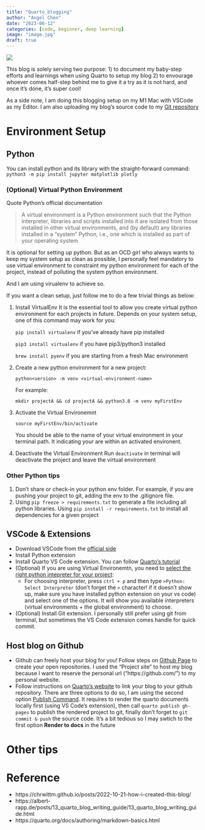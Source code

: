 ```yaml
---
title: "Quarto_blogging"
author: "Angel Chen"
date: "2023-06-12"
categories: [code, beginner, deep learning]
image: "image.jpg"
draft: true
---
```

![](image.jpg)

This blog is solely serving two purpose: 1) to document my baby-step efforts and learnings when using Quarto to setup my blog 2) to envourage whoever comes half-step behind me to give it a try as it is not hard, and once it's done, it's super cool!

As a side note, I am doing this blogging setup on my M1 Mac with VSCode as my Editor. I am also uploading my blog's source code to my [Git repository](https://github.com/sxchen36/AngelQuartoBlog)

# Environment Setup
## Python
You can install python and its library with the straight-forward command:
`python3 -m pip install jupyter matplotlib plotly`

### (Optional) Virtual Python Environment
Quote Python's official documentation

> A virtual environment is a Python environment such that the Python interpreter, libraries and scripts installed into it are isolated from those installed in other virtual environments, and (by default) any libraries installed in a “system” Python, i.e., one which is installed as part of your operating system

It is optional for setting up python. But as an OCD girl who always wants to keep my system setup as clean as possible, I personally feel mandatory to use virtual environment to constraint my python environment for each of the project, instead of polluting the system python environment. 

And I am using virualenv to achieve so.

If you want a clean setup, just follow me to do a few trivial things as below:

(@) Install VirtualEnv
It is the essential tool to allow you create virtual python environment for each projects in future. Depends on your system setup, one of this command may work for you:
 <div> `pip install virtualenv` if you've already have pip installed 
 <div> `pip3 install virtualenv` if you have pip3/python3 installed 
 <div> `brew install pyenv` if you are starting from a fresh Mac environment

(@) Create a new python environment for a new project:
 <div>`python<version> -m venv <virtual-environment-name>`
 <div> For example:
 <div> `mkdir projectA && cd projectA && python3.8 -m venv myFirstEnv`

(@) Activate the Virtual Environemnt
<div> `source myFirstEnv/bin/activate`
<div> You should be able to the name of your virtual environment in your terminal path. It indicating your are within an activated environent.

(@) Deactivate the Virtual Environment
Run `deactivate` in terminal will deactivate the project and leave the virtual environment

### Other Python tips
1. Don't share or check-in your python env folder. For example, if you are pushing your project to git, adding the env to the .gitignore file.
2. Using `pip freeze > requirements.txt` to generate a file including all python libraries. Using `pip install -r requirements.txt` to install all dependencies for a given project


## VSCode & Extensions
* Download VSCode from the [official side](https://code.visualstudio.com/)
* Install Python extension
* Install Quarto VS Code extension. You can follow [Quarto's tutorial](https://quarto.org/docs/get-started/hello/vscode.html)
* (Optional) If you are using Virtual Environemtn, you need to [select the right python intepreter for your project](https://stackoverflow.com/questions/58470563/how-do-you-get-visual-studio-code-to-use-different-python-interpreter): 
  + For choosing interpreter, press `ctrl + p` and then type `>Python: Select Interpreter` (don't forget the `>` character! if it doesn't show up, make sure you have installed python extension on your vs code) and select one of the options. It will show you available interpreters (virtual environments + the global environment) to choose.
* (Optional) Install Git extension. I personally still prefer using git from terminal, but sometimes the VS Code extension comes handle for quick commit.

## Host blog on Github
* Github can freely host your blog for you! Follow steps on [Github Page](https://pages.github.com/) to create your open repositories. I used the "Project site" to host my blog because I want to reserve the personal url ("https://github.com/<username>") to my personal website.
* Follow instructions on [Quarto's website](https://quarto.org/docs/publishing/github-pages.html) to link your blog to your github repository. There are three options to do so, I am using the second option [Publish Command](https://quarto.org/docs/publishing/github-pages.html). It requires to render the quarto documents locally first (using VS Code's extension), then call `quarto publish gh-pages` to publish the rendered project to git, finally don't forget to `git commit & push` the source code. It's a bit tedious so I may swtich to the first option **Render to docs** in the future



# Other tips


# Reference
* https://chrwittm.github.io/posts/2022-10-21-how-i-created-this-blog/
* https://albert-rapp.de/posts/13_quarto_blog_writing_guide/13_quarto_blog_writing_guide.html
* https://quarto.org/docs/authoring/markdown-basics.html



